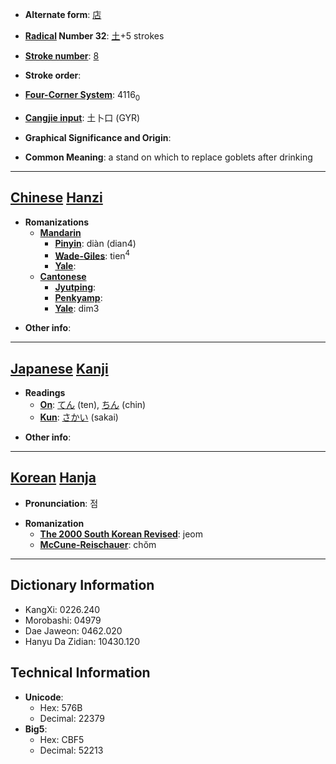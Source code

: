 * '''Alternate form''': [[店]]

* '''[[Wiktionary:Chinese radical index| Radical]] Number 32''': [[Wiktionary:Chinese radical index 土|土]]+5 strokes

* '''[[Wiktionary:Chinese total strokes index|Stroke number]]''': [[Wiktionary:Chinese total strokes index 8|8]]

* '''Stroke order''': 

* '''[[Wiktionary:Chinese four corner index|Four-Corner System]]''': 4116<sub>0</sub>

* '''[[Wiktionary:Chinese Cangjie index|Cangjie input]]''': 土卜口 (GYR)

* '''Graphical Significance and Origin''': 

* '''Common Meaning''': a stand on which to replace goblets after drinking

----

== [[Chinese]] [[Hanzi]] ==

* '''Romanizations'''
** '''[[Mandarin]]'''
*** '''[[Pinyin]]''': diàn (dian4)
*** '''[[Wade-Giles]]''': tien<sup>4</sup>
*** '''[[Yale]]''': 
** '''[[Cantonese]]'''
*** '''[[Jyutping]]''':
*** '''[[Penkyamp]]''': 
*** '''[[Yale]]''': dim3

* '''Other info''': 

----

== [[Japanese]] [[Kanji]] ==

* '''Readings'''
** '''[[On]]''': [[てん]] (ten), [[ちん]] (chin)
** '''[[Kun]]''': [[さかい]] (sakai)

* '''Other info''':  

----

== [[Korean]] [[Hanja]] ==

* '''Pronunciation''': 점

* '''Romanization'''
** '''[[The 2000 South Korean Revised Romanization|The 2000 South Korean Revised]]''': jeom
** '''[[McCune-Reischauer]]''': chŏm

----

== Dictionary Information ==

* KangXi: 0226.240
* Morobashi: 04979
* Dae Jaweon: 0462.020
* Hanyu Da Zidian: 10430.120

== Technical Information ==

* '''Unicode''':
** Hex: 576B
** Decimal: 22379
* '''Big5''':
** Hex: CBF5
** Decimal: 52213